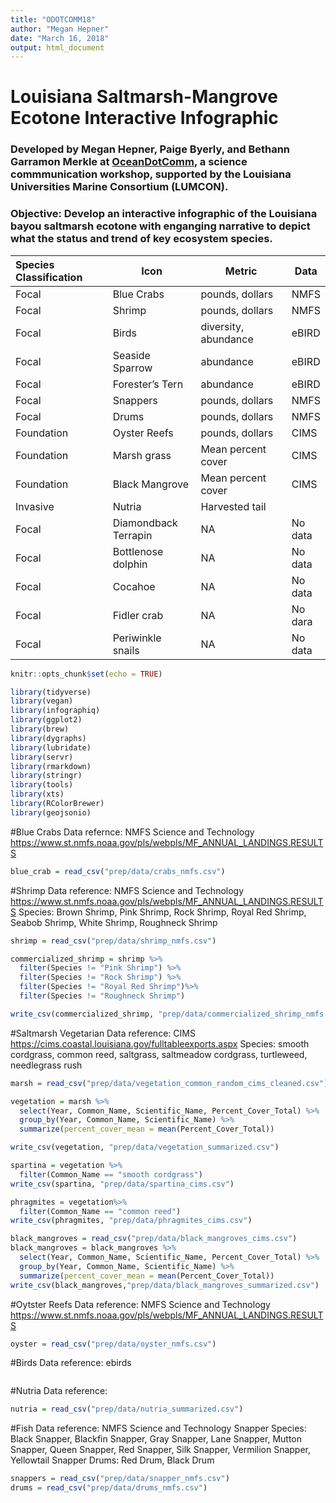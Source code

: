 ```yaml
---
title: "ODOTCOMM18"
author: "Megan Hepner"
date: "March 16, 2018"
output: html_document
---
```


# Louisiana Saltmarsh-Mangrove Ecotone Interactive Infographic 

### Developed by Megan Hepner, Paige Byerly, and Bethann Garramon Merkle at [OceanDotComm](https://lumcon.edu/oceandotcomm/), a science commmunication workshop, supported by the Louisiana Universities Marine Consortium (LUMCON). 

### Objective: Develop an interactive infographic of the Louisiana bayou saltmarsh ecotone with enganging narrative to depict what the status and trend of key ecosystem species. 

| Species Classification | Icon                 | Metric                | Data    |
|:-----------------------|----------------------|-----------------------|-------- |
| Focal                  | Blue Crabs           | pounds, dollars       | NMFS    |
| Focal                  | Shrimp               | pounds, dollars       | NMFS    |
| Focal                  | Birds                | diversity, abundance  | eBIRD   |
| Focal                  | Seaside Sparrow      | abundance             | eBIRD   |
| Focal                  | Forester's Tern      | abundance             | eBIRD   | 
| Focal                  | Snappers             | pounds, dollars       | NMFS    |
| Focal                  | Drums                | pounds, dollars       | NMFS    |
| Foundation             | Oyster Reefs         | pounds, dollars       | CIMS    |
| Foundation             | Marsh grass          | Mean percent cover    | CIMS    |
| Foundation             | Black Mangrove       | Mean percent cover    | CIMS    |
| Invasive               | Nutria               | Harvested tail        |         |
| Focal                  | Diamondback Terrapin | NA                    | No data |
| Focal                  | Bottlenose dolphin   | NA                    | No data |
| Focal                  | Cocahoe              | NA                    | No data |
| Focal                  | Fidler crab          | NA                    | No dara |
| Focal                  | Periwinkle snails    | NA                    | No data | 

```r
knitr::opts_chunk$set(echo = TRUE)

library(tidyverse)
library(vegan)
library(infographiq)
library(ggplot2)
library(brew)
library(dygraphs)
library(lubridate)
library(servr)
library(rmarkdown)
library(stringr)
library(tools)
library(xts)
library(RColorBrewer)
library(geojsonio)

```

#Blue Crabs 
Data refernce: NMFS Science and Technology <https://www.st.nmfs.noaa.gov/pls/webpls/MF_ANNUAL_LANDINGS.RESULTS> 
```r
blue_crab = read_csv("prep/data/crabs_nmfs.csv") 
```

#Shrimp 
Data reference: NMFS Science and Technology <https://www.st.nmfs.noaa.gov/pls/webpls/MF_ANNUAL_LANDINGS.RESULTS>
Species: Brown Shrimp, Pink Shrimp, Rock Shrimp, Royal Red Shrimp, Seabob Shrimp, White Shrimp, Roughneck Shrimp

```r
shrimp = read_csv("prep/data/shrimp_nmfs.csv") 

commercialized_shrimp = shrimp %>%
  filter(Species != "Pink Shrimp") %>%
  filter(Species != "Rock Shrimp") %>%
  filter(Species != "Royal Red Shrimp")%>%
  filter(Species != "Roughneck Shrimp")

write_csv(commercialized_shrimp, "prep/data/commercialized_shrimp_nmfs.csv")
```

#Saltmarsh Vegetarian 
Data reference: CIMS   <https://cims.coastal.louisiana.gov/fulltableexports.aspx> 
Species: smooth cordgrass, common reed, saltgrass, saltmeadow cordgrass, turtleweed, needlegrass rush
```r

marsh = read_csv("prep/data/vegetation_common_random_cims_cleaned.csv")

vegetation = marsh %>%
  select(Year, Common_Name, Scientific_Name, Percent_Cover_Total) %>%
  group_by(Year, Common_Name, Scientific_Name) %>%
  summarize(percent_cover_mean = mean(Percent_Cover_Total))

write_csv(vegetation, "prep/data/vegetation_summarized.csv")

spartina = vegetation %>%
  filter(Common_Name == "smooth cordgrass")
write_csv(spartina, "prep/data/spartina_cims.csv")

phragmites = vegetation%>%
  filter(Common_Name == "common reed")
write_csv(phragmites, "prep/data/phragmites_cims.csv")

black_mangroves = read_csv("prep/data/black_mangroves_cims.csv")
black_mangroves = black_mangroves %>%
  select(Year, Common_Name, Scientific_Name, Percent_Cover_Total) %>%
  group_by(Year, Common_Name, Scientific_Name) %>%
  summarize(percent_cover_mean = mean(Percent_Cover_Total))
write_csv(black_mangroves,"prep/data/black_mangroves_summarized.csv")

```

#Oytster Reefs 
Data reference: NMFS Science and Technology <https://www.st.nmfs.noaa.gov/pls/webpls/MF_ANNUAL_LANDINGS.RESULTS>
```r
oyster = read_csv("prep/data/oyster_nmfs.csv")
```

#Birds
Data reference: ebirds 
```r

```

#Nutria 
Data reference:
```r
nutria = read_csv("prep/data/nutria_summarized.csv")
```

#Fish
Data reference: NMFS Science and Technology
Snapper Species: Black Snapper, Blackfin Snapper, Gray Snapper, Lane Snapper, Mutton Snapper, Queen Snapper, Red Snapper, Silk Snapper, Vermilion Snapper, Yellowtail Snapper
Drums: Red Drum, Black Drum 
```r
snappers = read_csv("prep/data/snapper_nmfs.csv")
drums = read_csv("prep/data/drums_nmfs.csv")
```
